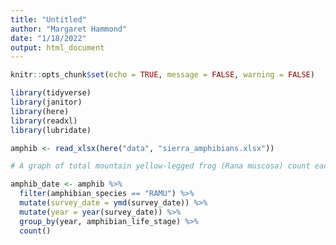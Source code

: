 ```yaml
---
title: "Untitled"
author: "Margaret Hammond"
date: "1/18/2022"
output: html_document
---
```


```r
knitr::opts_chunk$set(echo = TRUE, message = FALSE, warning = FALSE)

library(tidyverse)
library(janitor)
library(here)
library(readxl)
library(lubridate)
```

```r

amphib <- read_xlsx(here("data", "sierra_amphibians.xlsx"))
```

```r
# A graph of total mountain yellow-legged frog (Rana muscosa) count each year across all water bodies, by life stage excluding the ‘EggMass’ level. In other words, you should find the total number of adult, subadult, and tadpole yellow-legged frogs observed in the entire study region by life stage and year, but you will not use the lake ID or amphibian_location in your analyses as additional grouping variables. Hint: Convert the date to a date with the {lubridate} package, then pull just the year using the lubridate::year() function...then you can group by year to get counts. 

amphib_date <- amphib %>% 
  filter(amphibian_species == "RAMU") %>% 
  mutate(survey_date = ymd(survey_date)) %>% 
  mutate(year = year(survey_date)) %>% 
  group_by(year, amphibian_life_stage) %>% 
  count()
```


